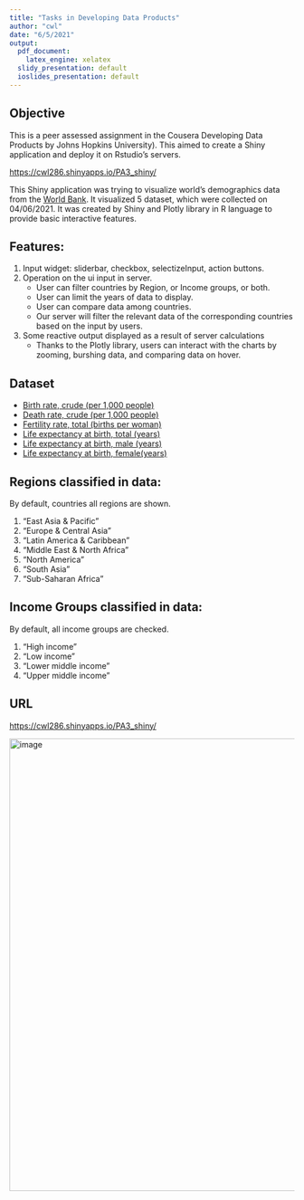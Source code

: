 ```yaml
---
title: "Tasks in Developing Data Products"
author: "cwl"
date: "6/5/2021"
output:
  pdf_document:
    latex_engine: xelatex
  slidy_presentation: default
  ioslides_presentation: default
---
```



## Objective

This is a peer assessed assignment in the Cousera Developing Data Products by Johns Hopkins University). This aimed to create a Shiny application and deploy it on Rstudio's servers. 

[https://cwl286.shinyapps.io/PA3_shiny/](https://cwl286.shinyapps.io/PA3_shiny/)


This Shiny application was trying to visualize world's demographics data from the [World Bank](https://www.worldbank.org/en/home). It visualized 5 dataset, which were collected on 04/06/2021. It was created by Shiny and Plotly library in R language to provide basic interactive features.

## Features:
1. Input widget: sliderbar, checkbox, selectizeInput, action buttons.
2. Operation on the ui input in server.
    -   User can filter countries by Region, or Income groups, or both. 
    -   User can limit the years of data to display.
    -   User can compare data among countries. 
    -   Our server will filter the relevant data of the corresponding countries based on the input by users.
3. Some reactive output displayed as a result of server calculations
    -   Thanks to the Plotly library, users can interact with the charts by zooming, burshing data, and comparing data on hover.
    


## Dataset
- [Birth rate, crude (per 1,000 people)](https://data.worldbank.org/indicator/SP.DYN.CBRT.IN)
- [Death rate, crude (per 1,000 people)](https://data.worldbank.org/indicator/SP.DYN.CDRT.IN)
- [Fertility rate, total (births per woman)](https://data.worldbank.org/indicator/SP.DYN.TFRT.IN)
- [Life expectancy at birth, total (years)](Life expectancy at birth, total (years))
- [Life expectancy at birth, male (years)](https://data.worldbank.org/indicator/SP.DYN.LE00.MA.IN)
- [Life expectancy at birth, female(years)](https://data.worldbank.org/indicator/SP.DYN.LE00.FE.IN)

## Regions classified in data:
By default, countries all regions are shown.

1. "East Asia & Pacific"       
2. "Europe & Central Asia"      
3. "Latin America & Caribbean" 
4. "Middle East & North Africa" 
5. "North America"           
6. "South Asia"              
7. "Sub-Saharan Africa"     

## Income Groups classified in data:
By default, all income groups are checked.

1. "High income"       
2. "Low income"        
3. "Lower middle income"
4.  "Upper middle income"

## URL

[https://cwl286.shinyapps.io/PA3_shiny/](https://cwl286.shinyapps.io/PA3_shiny/)

<img src="./image/image.png" alt="image" width="800"/>






